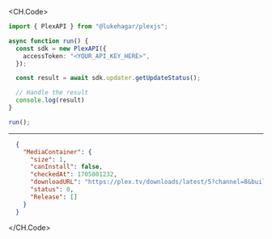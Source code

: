 
<CH.Code>
```typescript GetUpdateStatus.ts
import { PlexAPI } from "@lukehagar/plexjs";

async function run() {
  const sdk = new PlexAPI({
    accessToken: "<YOUR_API_KEY_HERE>",
  });

  const result = await sdk.updater.getUpdateStatus();

  // Handle the result
  console.log(result)
}

run();
```
---

```json Example Response
  {
    "MediaContainer": {
      "size": 1,
      "canInstall": false,
      "checkedAt": 1705801232,
      "downloadURL": "https://plex.tv/downloads/latest/5?channel=8&build=linux-x86_64&distro=redhat&X-Plex-Token=xxxxxxxxxxxxxxxxxxxx",
      "status": 0,
      "Release": []
    }
  }
```
</CH.Code>

